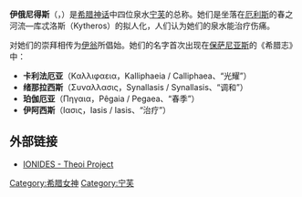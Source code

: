 {{unreferenced|time=2014-10-04T04:54:24+00:00}}
'''伊俄尼得斯'''（{{lang-el|Ιωνιδες}}，{{lang-la|Ionides}}）是[[希腊神话|希腊神话]]中四位泉水[[宁芙|宁芙]]的总称。她们是坐落在[[厄利斯|厄利斯]]的春之河流—库忒洛斯（Kytheros）的拟人化，人们认为她们的泉水能治疗伤痛。

对她们的崇拜相传为[[伊翁|伊翁]]所倡始。她们的名字首次出现在[[保萨尼亚斯_(地理学家)|保萨尼亚斯]]的《希腊志》中：

*'''卡利法厄亚'''（Καλλιφαεια，Kalliphaeia / Calliphaea、“光耀”）
*'''绪那拉西斯'''（Συναλλασις，Synallasis / Synallasis、“调和”）
*'''珀伽厄亚'''（Πηγαια，Pêgaia / Pegaea、“春季”）
*'''伊阿西斯'''（Ιασις，Iasis / Iasis、“治疗”）

==外部链接==
*[http://www.theoi.com/Nymphe/NymphaiIonides.html IONIDES - Theoi Project] {{Wayback|url=http://www.theoi.com/Nymphe/NymphaiIonides.html |date=20210125021947 }}

[[Category:希腊女神|Category:希腊女神]]
[[Category:宁芙|Category:宁芙]]